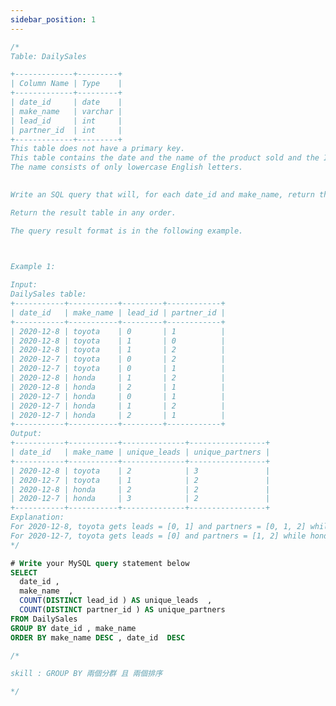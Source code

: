```yaml
---
sidebar_position: 1
---
```


```sql
/*
Table: DailySales

+-------------+---------+
| Column Name | Type    |
+-------------+---------+
| date_id     | date    |
| make_name   | varchar |
| lead_id     | int     |
| partner_id  | int     |
+-------------+---------+
This table does not have a primary key.
This table contains the date and the name of the product sold and the IDs of the lead and partner it was sold to.
The name consists of only lowercase English letters.
 

Write an SQL query that will, for each date_id and make_name, return the number of distinct lead_id's and distinct partner_id's.

Return the result table in any order.

The query result format is in the following example.

 

Example 1:

Input: 
DailySales table:
+-----------+-----------+---------+------------+
| date_id   | make_name | lead_id | partner_id |
+-----------+-----------+---------+------------+
| 2020-12-8 | toyota    | 0       | 1          |
| 2020-12-8 | toyota    | 1       | 0          |
| 2020-12-8 | toyota    | 1       | 2          |
| 2020-12-7 | toyota    | 0       | 2          |
| 2020-12-7 | toyota    | 0       | 1          |
| 2020-12-8 | honda     | 1       | 2          |
| 2020-12-8 | honda     | 2       | 1          |
| 2020-12-7 | honda     | 0       | 1          |
| 2020-12-7 | honda     | 1       | 2          |
| 2020-12-7 | honda     | 2       | 1          |
+-----------+-----------+---------+------------+
Output: 
+-----------+-----------+--------------+-----------------+
| date_id   | make_name | unique_leads | unique_partners |
+-----------+-----------+--------------+-----------------+
| 2020-12-8 | toyota    | 2            | 3               |
| 2020-12-7 | toyota    | 1            | 2               |
| 2020-12-8 | honda     | 2            | 2               |
| 2020-12-7 | honda     | 3            | 2               |
+-----------+-----------+--------------+-----------------+
Explanation: 
For 2020-12-8, toyota gets leads = [0, 1] and partners = [0, 1, 2] while honda gets leads = [1, 2] and partners = [1, 2].
For 2020-12-7, toyota gets leads = [0] and partners = [1, 2] while honda gets leads = [0, 1, 2] and partners = [1, 2].
*/

# Write your MySQL query statement below
SELECT 
  date_id , 
  make_name  , 
  COUNT(DISTINCT lead_id ) AS unique_leads  , 
  COUNT(DISTINCT partner_id ) AS unique_partners 
FROM DailySales
GROUP BY date_id , make_name
ORDER BY make_name DESC , date_id  DESC

/*

skill : GROUP BY 兩個分群 且 兩個排序

*/
```